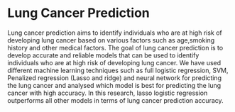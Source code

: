 # Lung Cancer Prediction

Lung cancer prediction aims to identify individuals who are at high risk of developing lung cancer based on various factors such as age,smoking history and other medical factors. The goal of lung cancer prediction is to develop accurate and reliable models that can be used to identify individuals who are at high risk of developing lung cancer.
We have used different machine learning techniques such as full logistic regression, SVM, Penalized regression  (Lasso and ridge) and neural network for predicting the lung cancer and analysed which model is best for predicting the lung cancer with high accuracy. 
In this research, lasso logistic regression outperforms all other models in terms of lung cancer prediction accuracy.
